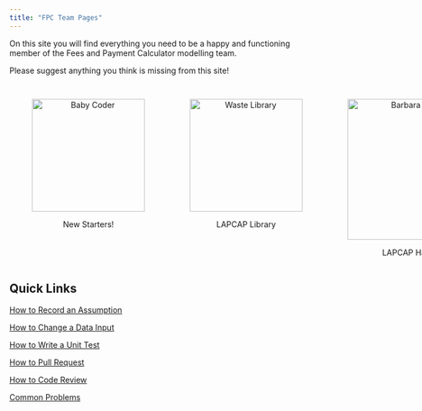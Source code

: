 ```yaml
---
title: "FPC Team Pages"
---
```


On this site you will find everything you need to be a happy and functioning member of the Fees and Payment Calculator modelling team.

Please suggest anything you think is missing from this site!

::: {style="display: flex; justify-content: space-around;"}
<figure style="text-align: center;">

<a href="new_induction_stuff.html"> <img src="assets/baby_coder.png" alt="Baby Coder" width="200"/> </a>

<figcaption>New Starters!</figcaption>

</figure>

<figure style="text-align: center;">

<a href="lapcap_library.html"> <img src="assets/waste_library.png" alt="Waste Library" width="200"/> </a>

<figcaption>LAPCAP Library</figcaption>

</figure>

<figure style="text-align: center;">

<a href="lapcap_handbook.html"> <img src="assets/barbara_diagram.png" alt="Barbara Diagram" width="250"/> </a>

<figcaption>LAPCAP Handbook</figcaption>

</figure>
:::

## Quick Links

[How to Record an Assumption](lapcap_handbook.html#how_to_assumption)

[How to Change a Data Input](lapcap_handbook.html#how_to_data_input)

[How to Write a Unit Test](lapcap_handbook.html#how_to_unit_test)

[How to Pull Request](lapcap_handbook.html#how_to_pull_request)

[How to Code Review](lapcap_handbook.html#how_to_code_review)

[Common Problems](other_common_problems.html)
